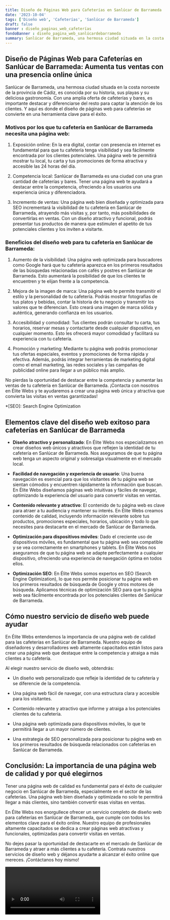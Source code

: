 ```yaml
---
title: Diseño de Páginas Web para Cafeterías en Sanlúcar de Barrameda
date: '2023-10-04'
tags: ['Diseño web', 'Cafeterías', 'Sanlúcar de Barrameda']
draft: false
banner : diseño_paginas_web_cafeterías
fondoBanner : diseño_pagina_web_sanlúcardebarrameda
summary: Sanlúcar de Barrameda, una hermosa ciudad situada en la costa noroeste de la provincia de Cádiz, es conocida por su historia, sus playas y su deliciosa gastronomía. Con una amplia oferta de cafeterías y bares, es importante destacar y diferenciarse del resto para captar la atención de los clientes. Y aquí es donde el diseño de páginas web para cafeterías se convierte en una herramienta clave para el éxito.
---
```


## Diseño de Páginas Web para Cafeterías en Sanlúcar de Barrameda: Aumenta tus ventas con una presencia online única

Sanlúcar de Barrameda, una hermosa ciudad situada en la costa noroeste de la provincia de Cádiz, es conocida por su historia, sus playas y su deliciosa gastronomía. Con una amplia oferta de cafeterías y bares, es importante destacar y diferenciarse del resto para captar la atención de los clientes. Y aquí es donde el diseño de páginas web para cafeterías se convierte en una herramienta clave para el éxito.

### Motivos por los que tu cafetería en Sanlúcar de Barrameda necesita una página web:

1. Exposición online: En la era digital, contar con presencia en internet es fundamental para que tu cafetería tenga visibilidad y sea fácilmente encontrada por los clientes potenciales. Una página web te permitirá mostrar tu local, tu carta y tus promociones de forma atractiva y accesible las 24 horas del día.

2. Competencia local: Sanlúcar de Barrameda es una ciudad con una gran cantidad de cafeterías y bares. Tener una página web te ayudará a destacar entre la competencia, ofreciendo a los usuarios una experiencia única y diferenciadora.

3. Incremento de ventas: Una página web bien diseñada y optimizada para SEO incrementará la visibilidad de tu cafetería en Sanlúcar de Barrameda, atrayendo más visitas y, por tanto, más posibilidades de convertirlas en ventas. Con un diseño atractivo y funcional, podrás presentar tus productos de manera que estimulen el apetito de tus potenciales clientes y los inviten a visitarte.

### Beneficios del diseño web para tu cafetería en Sanlúcar de Barrameda:

1. Aumento de la visibilidad: Una página web optimizada para buscadores como Google hará que tu cafetería aparezca en los primeros resultados de las búsquedas relacionadas con cafés y postres en Sanlúcar de Barrameda. Esto aumentará la posibilidad de que los clientes te encuentren y te elijan frente a la competencia.

2. Mejora de la imagen de marca: Una página web te permite transmitir el estilo y la personalidad de tu cafetería. Podrás mostrar fotografías de tus platos y bebidas, contar la historia de tu negocio y transmitir los valores que te diferencian. Esto creará una imagen de marca sólida y auténtica, generando confianza en los usuarios.

3. Accesibilidad y comodidad: Tus clientes podrán consultar tu carta, tus horarios, reservar mesas y contactarte desde cualquier dispositivo, en cualquier momento. Esto les ofrecerá mayor comodidad y facilitará su experiencia con tu cafetería.

4. Promoción y marketing: Mediante tu página web podrás promocionar tus ofertas especiales, eventos y promociones de forma rápida y efectiva. Además, podrás integrar herramientas de marketing digital como el email marketing, las redes sociales y las campañas de publicidad online para llegar a un público más amplio.

No pierdas la oportunidad de destacar entre la competencia y aumentar las ventas de tu cafetería en Sanlúcar de Barrameda. ¡Contacta con nosotros en Élite Webs y te ayudaremos a crear una página web única y atractiva que convierta las visitas en ventas garantizadas!

*[SEO]: Search Engine Optimization

<GifSeo />

<Cta />

## Elementos clave del diseño web exitoso para cafeterías en Sanlúcar de Barrameda

- **Diseño atractivo y personalizado**: En Élite Webs nos especializamos en crear diseños web únicos y atractivos que reflejen la identidad de tu cafetería en Sanlúcar de Barrameda. Nos aseguramos de que tu página web tenga un aspecto original y sobresalga visualmente en el mercado local.

- **Facilidad de navegación y experiencia de usuario**: Una buena navegación es esencial para que los visitantes de tu página web se sientan cómodos y encuentren rápidamente la información que buscan. En Élite Webs diseñamos páginas web intuitivas y fáciles de navegar, optimizando la experiencia del usuario para convertir visitas en ventas.

- **Contenido relevante y atractivo**: El contenido de tu página web es clave para atraer a tu audiencia y mantener su interés. En Élite Webs creamos contenido de calidad, incluyendo información relevante sobre tus productos, promociones especiales, horarios, ubicación y todo lo que necesites para destacarte en el mercado de Sanlúcar de Barrameda.

- **Optimización para dispositivos móviles**: Dado el creciente uso de dispositivos móviles, es fundamental que tu página web sea compatible y se vea correctamente en smartphones y tablets. En Élite Webs nos aseguramos de que tu página web se adapte perfectamente a cualquier dispositivo, ofreciendo una experiencia de navegación óptima en todos ellos.

- **Optimización SEO**: En Élite Webs somos expertos en SEO (Search Engine Optimization), lo que nos permite posicionar tu página web en los primeros resultados de búsqueda de Google y otros motores de búsqueda. Aplicamos técnicas de optimización SEO para que tu página web sea fácilmente encontrada por los potenciales clientes de Sanlúcar de Barrameda.

## Cómo nuestro servicio de diseño web puede ayudar

En Élite Webs entendemos la importancia de una página web de calidad para las cafeterías en Sanlúcar de Barrameda. Nuestro equipo de diseñadores y desarrolladores web altamente capacitados están listos para crear una página web que destaque entre la competencia y atraiga a más clientes a tu cafetería.

Al elegir nuestro servicio de diseño web, obtendrás:

- Un diseño web personalizado que refleje la identidad de tu cafetería y se diferencie de la competencia.

- Una página web fácil de navegar, con una estructura clara y accesible para los visitantes.

- Contenido relevante y atractivo que informe y atraiga a los potenciales clientes de tu cafetería.

- Una página web optimizada para dispositivos móviles, lo que te permitirá llegar a un mayor número de clientes.

- Una estrategia de SEO personalizada para posicionar tu página web en los primeros resultados de búsqueda relacionados con cafeterías en Sanlúcar de Barrameda.

## Conclusión: La importancia de una página web de calidad y por qué elegirnos

Tener una página web de calidad es fundamental para el éxito de cualquier negocio en Sanlúcar de Barrameda, especialmente en el sector de las cafeterías. Una página web bien diseñada y optimizada no solo te permitirá llegar a más clientes, sino también convertir esas visitas en ventas.

En Élite Webs nos enorgullece ofrecer un servicio completo de diseño web para cafeterías en Sanlúcar de Barrameda, que cumple con todos los elementos clave para el éxito online. Nuestro equipo de profesionales altamente capacitados se dedica a crear páginas web atractivas y funcionales, optimizadas para convertir visitas en ventas.

No dejes pasar la oportunidad de destacarte en el mercado de Sanlúcar de Barrameda y atraer a más clientes a tu cafetería. Contrata nuestros servicios de diseño web y déjanos ayudarte a alcanzar el éxito online que mereces. ¡Contáctanos hoy mismo!

<Video />

<CtaBot job='Cafeterías' city='Sanlúcar de Barrameda'/>

<Gmaps query='Sanlúcar de Barrameda+españa+maps' />